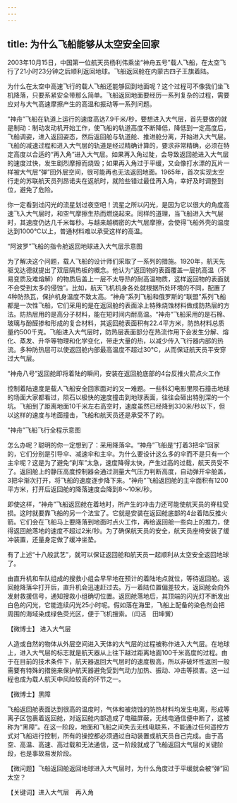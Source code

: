 ```yaml
---
---
---
```

title: 为什么飞船能够从太空安全回家
---




2003年10月15日，中国第一位航天员杨利伟乘坐“神舟五号”载人飞船，在太空飞行了21小时23分钟之后顺利返回地球。飞船返回舱在内蒙古四子王旗着陆。



为什么在太空中高速飞行的载人飞船还能够回到地面呢？这个过程可不像我们坐飞机降落，只要系紧安全带那么简单。飞船返回地面要经历一系列复杂的过程，需要应对与大气高速摩擦产生的高温和振动等一系列问题。

“神舟”飞船在轨道上运行的速度高达7.9千米/秒，要想进入大气层，首先要做的就是制动：制动发动机开始工作，使飞船的轨道高度不断降低，降低到一定高度后，飞船调姿，进入返回姿态，然后返回舱与轨道舱、推进舱分离，开始进入大气层。飞船的减速过程和进入大气层的轨道是经过精确计算的，要求非常精确，必须在特定高度以合适的“再入角”进入大气层。如果再入角过陡，会导致返回舱进入大气层的速度过快，发生剧烈摩擦而烧毁；如果再入角过于平缓，又会像打水漂的瓦片一样被大气层“弹”回外层空间，很可能再也无法返回地面。1965年，首次实现太空行走的苏联航天员列昂诺夫在返航时，就险些错过最佳再入角，幸好及时调整到位，避免了危险。

你一定看到过闪光的流星划过夜空吧！流星之所以闪光，是因为它以很大的角度高速飞入大气层时，和空气摩擦生热而燃烧起来。同样的道理，当飞船进入大气层时，其速度仍达几千米每秒。与越来越稠密的大气层摩擦，会使得飞船外壳的温度达到1000℃以上，普通材料难以承受这样的高温。

“阿波罗”飞船的指令舱返回地球进入大气层示意图



为了解决这个问题，载人飞船的设计师们采取了一系列的措施。1920年，航天先驱戈达德就提出了双层隔热板的概念。他认为“返回物的表面覆盖一层抗高温（不易变质及难熔解）的物质后盖上一层不太导热的耐高温物质，这样返回物的表面就不会受到太多的侵蚀”。比如，航天飞机机身各处就根据所处环境的不同，配置了4种防热瓦，保护机身温度不致太高。“神舟”系列飞船和俄罗斯的“联盟”系列飞船都是一次性飞船，它们采用的是在返回舱的表面涂上特殊烧蚀材料做成防热层的方法。防热层用的是高分子材料，能在短时间内耐高温。“神舟”飞船采用的是石棉、玻璃与酚醛掺和形成的复合材料，其返回舱表面积有22.4平方米，防热材料总质量约500千克。飞船进入大气层时，防热层表面部分在热流作用下会发生分解、熔化、蒸发、升华等物理和化学变化，带走大量的热，以减少传入飞行器内部的热流。多种防热层可以使返回舱内部最高温度不超过30℃，从而保证航天员平安穿过大气层。

“神舟八号”返回舱即将着陆的瞬间，安装在返回舱底部的4台反推火箭点火工作



控制着陆速度是载人飞船安全回家面对的又一难题。一些科幻电影里陨石撞击地球的场面大家都看过，陨石以极快的速度撞击到地球表面，往往会砸出特别深的一个坑。飞船到了距离地面10千米左右高空时，速度虽然已经降到330米/秒以下，但以这样的速度与地面撞击，飞船和航天员还是承受不了的。

“神舟”飞船飞行全程示意图



怎么办呢？聪明的你一定想到了：采用降落伞。“神舟”飞船是“打着3把伞”回家的，它们分别是引导伞、减速伞和主伞。为什么要设计这么多的伞而不是只有一个主伞呢？这是为了避免“刹车”太急，速度降得太快，产生过高的过载，航天员受不了。返回舱上的静压高度控制器会通过测量大气压力判断高度，自动弹开伞舱盖，3把伞渐次打开，将飞船的速度逐步降下来。“神舟”飞船返回舱的主伞面积有1200平方米，打开后返回舱的降落速度会降到8～10米/秒。

即使这样，“神舟”飞船返回舱在着地时，所产生的冲击力还可能使航天员的脊柱受损。这时就要靠飞船的另一个法宝了。它就是安装在返回舱底部的4台着陆反推火箭。它们会在飞船马上要降落到地面时点火工作，再给返回舱一些向上的推力，使得返回舱落地的速度不超过2米/秒。为了确保航天员的安全，航天员座椅安装了缓冲装置，还量身定做了缓冲坐垫。

有了上述“十八般武艺”，就可以保证返回舱和航天员一起顺利从太空安全返回地球了。

由直升机和车队组成的搜救小组会早早地在预计的着陆地点就位，等待返回舱。返回舱降落伞打开后，直升机会迅速赶过去。万一着陆位置偏差较大，返回舱会向外发射救援信号，通知搜救小组确切位置。返回舱落地后，其顶端的闪光灯不断发出白色的闪光，它能连续闪光25小时呢。假如落在海里，飞船上配备的染色剂会把周围的海域染成绿色荧光区，便于飞机搜索。（闫洁　田坤黉）





【微博士】 进入大气层

人造或自然的物体从外层空间进入天体的大气层的过程被称作进入大气层。在地球上，进入大气层的标志就是航天器从上往下越过距离地面100千米高度的过程。由于在目前的技术条件下，航天器返回大气层时的速度极高，所以非破坏性返回一般需要有特殊的措施来保护航天器避免受到气动力加热、振动、冲击等损害。这一过程也成为载人航天中风险较高的环节之一。

【微博士】黑障

飞船返回舱表面达到很高的温度时，气体和被烧蚀的防热材料均发生电离，形成等离子区包裹着返回舱，对返回舱内部造成了电磁屏蔽，无线电通信便中断了，这被称为“黑障”。在这一阶段，地面和飞船之间失去无线电联系，不能通过任何遥控方式对飞船进行控制，所有的操控都必须通过自动装置或航天员自己完成。由于高空、高温、高速、高过载和无法通信，这一阶段就成了飞船返回大气层的关键阶段，也是事故易发阶段。

【微问题】飞船返回舱返回地球进入大气层时，为什么角度过于平缓就会被“弹”回太空？

【关键词】进入大气层　再入角